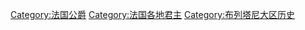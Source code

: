 {{Catnav|頁面分類|历史|各國歷史|法国历史|法國貴族}}
{{Catnav|頁面分類|人物|各國人物|法国人|法國貴族}}
{{Commonscat|Dukes of Brittany}}

[[Category:法国公爵|Category:法国公爵]]
[[Category:法国各地君主|Category:法国各地君主]]
[[Category:布列塔尼大区历史|Category:布列塔尼大区历史]]